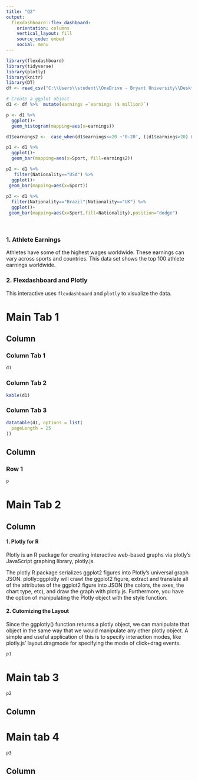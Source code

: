 ```yaml
---
title: "Q2"
output: 
  flexdashboard::flex_dashboard:
    orientation: columns
    vertical_layout: fill
    source_code: embed
    social: menu
---
```

```r
library(flexdashboard)
library(tidyverse)
library(plotly)
library(knitr)
library(DT)
df <- read_csv("C:\\Users\\student\\OneDrive - Bryant University\\Desktop\\R\\Col7by11.github.io\\Forbes Richest Atheletes (Forbes Richest Athletes 1990-2020).csv")

# Create a ggplot object
d1 <- df %>%  mutate(earnings =`earnings ($ million)`)

p <- d1 %>% 
  ggplot()+ 
  geom_histogram(mapping=aes(x=earnings))

d1$earnings2 <-  case_when(d1$earnings<=20 ~'0-20', ((d1$earnings>20) & (d1$earnings <= 30))~'20-30', ((d1$earnings>30) & (d1$earnings<=40))~'30-40',  ((d1$earnings>40) & (d1$earnings<=60))~'40-60',TRUE~'60+') 

p1 <- d1 %>% 
  ggplot()+ 
  geom_bar(mapping=aes(x=Sport, fill=earnings2))

p2 <- d1 %>% 
   filter(Nationality=="USA") %>% 
  ggplot()+
 geom_bar(mapping=aes(x=Sport))
  
p3 <- d1 %>% 
  filter(Nationality=="Brazil"|Nationality=="UK") %>% 
  ggplot()+
 geom_bar(mapping=aes(x=Sport,fill=Nationality),position="dodge")
  
```

#  {.sidebar}

### 1. Athlete Earnings

Athletes have some of the highest wages worldwide.  These earnings can vary across sports and countries. This data set shows the top 100 athlete earnings worldwide.

### 2. Flexdashboard and Plotly

This interactive uses `flexdashboard` and `plotly` to visualize the data.

# Main Tab 1

## Column {.tabset data-width="500,"}

### Column Tab 1

```r
d1
```

### Column Tab 2

```r
kable(d1)
```

### Column Tab 3

```r
datatable(d1, options = list(
  pageLength = 25
))
```

## Column {data-width="500"}

### Row 1

```r
p
```

# Main Tab 2

## Column {data-width="500"}

#### 1. Plotly for R

Plotly is an R package for creating interactive web-based graphs via plotly's JavaScript graphing library, plotly.js.

The plotly R package serializes ggplot2 figures into Plotly's universal graph JSON. plotly::ggplotly will crawl the ggplot2 figure, extract and translate all of the attributes of the ggplot2 figure into JSON (the colors, the axes, the chart type, etc), and draw the graph with plotly.js. Furthermore, you have the option of manipulating the Plotly object with the style function.

#### 2. Cutomizing the Layout

Since the ggplotly() function returns a plotly object, we can manipulate that object in the same way that we would manipulate any other plotly object. A simple and useful application of this is to specify interaction modes, like plotly.js' layout.dragmode for specifying the mode of click+drag events.

```r
p1
```

# Main tab 3

```r
p2
```

## Column {data-width="500"}

# Main tab 4

```r
p3
```

## Column {data-width="500"}
